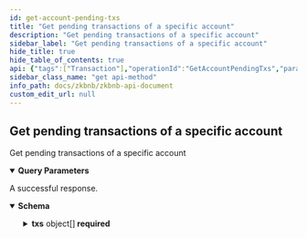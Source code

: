 ```yaml
---
id: get-account-pending-txs
title: "Get pending transactions of a specific account"
description: "Get pending transactions of a specific account"
sidebar_label: "Get pending transactions of a specific account"
hide_title: true
hide_table_of_contents: true
api: {"tags":["Transaction"],"operationId":"GetAccountPendingTxs","parameters":[{"name":"by","in":"query","description":"The query condition type to get the pending transactions belonging to the account, and it could be l1_address or account index","required":true,"schema":{"type":"string"}},{"name":"value","in":"query","description":"The query condition value to get the pending transactions belonging to the account, and it is specified by the 'by' parameter above.","required":true,"schema":{"type":"string"}},{"name":"types","in":"query","description":"The transaction types of the pending transactions to be queried, and it could be like TxTypeDeposit, TxTypeTransfer or TxTypeAtomicMatch and so on.","schema":{"type":"integer","format":"int64"}}],"responses":{"200":{"description":"A successful response.","content":{"application/json":{"schema":{"title":"Txs","required":["total","txs"],"type":"object","properties":{"code":{"type":"integer","format":"int32"},"message":{"type":"string"},"total":{"type":"integer","format":"int32"},"txs":{"type":"array","items":{"title":"Tx","required":["account_index","amount","asset_id","asset_name","block_height","collection_id","created_at","expire_at","extra_info","gas_fee","gas_fee_asset_id","hash","index","info","l1_address","memo","native_address","nft_index","nonce","state_root","status","to_account_index","to_l1_address","type","verify_at"],"type":"object","properties":{"hash":{"type":"string"},"type":{"type":"integer","format":"int64"},"amount":{"type":"string"},"info":{"type":"string"},"status":{"type":"integer","format":"int64"},"index":{"type":"integer","format":"int64"},"gas_fee_asset_id":{"type":"integer","format":"int64"},"gas_fee":{"type":"string"},"nft_index":{"type":"integer","format":"int64"},"collection_id":{"type":"integer","format":"int64"},"asset_id":{"type":"integer","format":"int64"},"asset_name":{"type":"string"},"native_address":{"type":"string"},"extra_info":{"type":"string"},"memo":{"type":"string"},"account_index":{"type":"integer","format":"int64"},"l1_address":{"type":"string"},"nonce":{"type":"integer","format":"int64"},"expire_at":{"type":"integer","format":"int64"},"block_height":{"type":"integer","format":"int64"},"created_at":{"type":"integer","format":"int64"},"verify_at":{"type":"integer","format":"int64"},"state_root":{"type":"string"},"to_account_index":{"type":"integer","format":"int64"},"to_l1_address":{"type":"string"}}}}}}}}}},"description":"Get pending transactions of a specific account","method":"get","path":"/api/v1/accountPendingTxs","servers":[{"url":"https://testapi.zkbnbchain.org/"}],"info":{"title":"ZKBNB API Document","description":"Public APIs for zkbnb","version":"1.0"},"postman":{"name":"Get pending transactions of a specific account","description":{"type":"text/plain"},"url":{"path":["api","v1","accountPendingTxs"],"host":["{{baseUrl}}"],"query":[{"disabled":false,"description":{"content":"(Required) The query condition type to get the pending transactions belonging to the account, and it could be l1_address or account index","type":"text/plain"},"key":"by","value":""},{"disabled":false,"description":{"content":"(Required) The query condition value to get the pending transactions belonging to the account, and it is specified by the 'by' parameter above.","type":"text/plain"},"key":"value","value":""},{"disabled":false,"description":{"content":"The transaction types of the pending transactions to be queried, and it could be like TxTypeDeposit, TxTypeTransfer or TxTypeAtomicMatch and so on.","type":"text/plain"},"key":"types","value":""}],"variable":[]},"header":[{"key":"Accept","value":"application/json"}],"method":"GET"}}
sidebar_class_name: "get api-method"
info_path: docs/zkbnb/zkbnb-api-document
custom_edit_url: null
---
```



## Get pending transactions of a specific account



Get pending transactions of a specific account

<details style={{"marginBottom":"1rem"}} data-collapsed={false} open={true}><summary style={{}}><strong>Query Parameters</strong></summary><div><ul><ParamsItem className={"paramsItem"} param={{"name":"by","in":"query","description":"The query condition type to get the pending transactions belonging to the account, and it could be l1_address or account index","required":true,"schema":{"type":"string"}}}></ParamsItem><ParamsItem className={"paramsItem"} param={{"name":"value","in":"query","description":"The query condition value to get the pending transactions belonging to the account, and it is specified by the 'by' parameter above.","required":true,"schema":{"type":"string"}}}></ParamsItem><ParamsItem className={"paramsItem"} param={{"name":"types","in":"query","description":"The transaction types of the pending transactions to be queried, and it could be like TxTypeDeposit, TxTypeTransfer or TxTypeAtomicMatch and so on.","schema":{"type":"integer","format":"int64"}}}></ParamsItem></ul></div></details><div><ApiTabs><TabItem label={"200"} value={"200"}><div>

A successful response.

</div><div><MimeTabs schemaType={"response"}><TabItem label={"application/json"} value={"application/json"}><SchemaTabs><TabItem label={"Schema"} value={"Schema"}><details style={{}} data-collapsed={false} open={true}><summary style={{"textAlign":"left"}}><strong>Schema</strong></summary><div style={{"textAlign":"left","marginLeft":"1rem"}}></div><ul style={{"marginLeft":"1rem"}}><SchemaItem collapsible={false} name={"code"} required={false} schemaName={"int32"} qualifierMessage={undefined} schema={{"type":"integer","format":"int32"}}></SchemaItem><SchemaItem collapsible={false} name={"message"} required={false} schemaName={"string"} qualifierMessage={undefined} schema={{"type":"string"}}></SchemaItem><SchemaItem collapsible={false} name={"total"} required={true} schemaName={"int32"} qualifierMessage={undefined} schema={{"type":"integer","format":"int32"}}></SchemaItem><SchemaItem collapsible={true} className={"schemaItem"}><details style={{}}><summary style={{}}><strong>txs</strong><span style={{"opacity":"0.6"}}> object[]</span><strong style={{"fontSize":"var(--ifm-code-font-size)","color":"var(--openapi-required)"}}> required</strong></summary><div style={{"marginLeft":"1rem"}}><li><div style={{"fontSize":"var(--ifm-code-font-size)","opacity":"0.6","marginLeft":"-.5rem","paddingBottom":".5rem"}}>Array [</div></li><SchemaItem collapsible={false} name={"hash"} required={true} schemaName={"string"} qualifierMessage={undefined} schema={{"type":"string"}}></SchemaItem><SchemaItem collapsible={false} name={"type"} required={true} schemaName={"int64"} qualifierMessage={undefined} schema={{"type":"integer","format":"int64"}}></SchemaItem><SchemaItem collapsible={false} name={"amount"} required={true} schemaName={"string"} qualifierMessage={undefined} schema={{"type":"string"}}></SchemaItem><SchemaItem collapsible={false} name={"info"} required={true} schemaName={"string"} qualifierMessage={undefined} schema={{"type":"string"}}></SchemaItem><SchemaItem collapsible={false} name={"status"} required={true} schemaName={"int64"} qualifierMessage={undefined} schema={{"type":"integer","format":"int64"}}></SchemaItem><SchemaItem collapsible={false} name={"index"} required={true} schemaName={"int64"} qualifierMessage={undefined} schema={{"type":"integer","format":"int64"}}></SchemaItem><SchemaItem collapsible={false} name={"gas_fee_asset_id"} required={true} schemaName={"int64"} qualifierMessage={undefined} schema={{"type":"integer","format":"int64"}}></SchemaItem><SchemaItem collapsible={false} name={"gas_fee"} required={true} schemaName={"string"} qualifierMessage={undefined} schema={{"type":"string"}}></SchemaItem><SchemaItem collapsible={false} name={"nft_index"} required={true} schemaName={"int64"} qualifierMessage={undefined} schema={{"type":"integer","format":"int64"}}></SchemaItem><SchemaItem collapsible={false} name={"collection_id"} required={true} schemaName={"int64"} qualifierMessage={undefined} schema={{"type":"integer","format":"int64"}}></SchemaItem><SchemaItem collapsible={false} name={"asset_id"} required={true} schemaName={"int64"} qualifierMessage={undefined} schema={{"type":"integer","format":"int64"}}></SchemaItem><SchemaItem collapsible={false} name={"asset_name"} required={true} schemaName={"string"} qualifierMessage={undefined} schema={{"type":"string"}}></SchemaItem><SchemaItem collapsible={false} name={"native_address"} required={true} schemaName={"string"} qualifierMessage={undefined} schema={{"type":"string"}}></SchemaItem><SchemaItem collapsible={false} name={"extra_info"} required={true} schemaName={"string"} qualifierMessage={undefined} schema={{"type":"string"}}></SchemaItem><SchemaItem collapsible={false} name={"memo"} required={true} schemaName={"string"} qualifierMessage={undefined} schema={{"type":"string"}}></SchemaItem><SchemaItem collapsible={false} name={"account_index"} required={true} schemaName={"int64"} qualifierMessage={undefined} schema={{"type":"integer","format":"int64"}}></SchemaItem><SchemaItem collapsible={false} name={"l1_address"} required={true} schemaName={"string"} qualifierMessage={undefined} schema={{"type":"string"}}></SchemaItem><SchemaItem collapsible={false} name={"nonce"} required={true} schemaName={"int64"} qualifierMessage={undefined} schema={{"type":"integer","format":"int64"}}></SchemaItem><SchemaItem collapsible={false} name={"expire_at"} required={true} schemaName={"int64"} qualifierMessage={undefined} schema={{"type":"integer","format":"int64"}}></SchemaItem><SchemaItem collapsible={false} name={"block_height"} required={true} schemaName={"int64"} qualifierMessage={undefined} schema={{"type":"integer","format":"int64"}}></SchemaItem><SchemaItem collapsible={false} name={"created_at"} required={true} schemaName={"int64"} qualifierMessage={undefined} schema={{"type":"integer","format":"int64"}}></SchemaItem><SchemaItem collapsible={false} name={"verify_at"} required={true} schemaName={"int64"} qualifierMessage={undefined} schema={{"type":"integer","format":"int64"}}></SchemaItem><SchemaItem collapsible={false} name={"state_root"} required={true} schemaName={"string"} qualifierMessage={undefined} schema={{"type":"string"}}></SchemaItem><SchemaItem collapsible={false} name={"to_account_index"} required={true} schemaName={"int64"} qualifierMessage={undefined} schema={{"type":"integer","format":"int64"}}></SchemaItem><SchemaItem collapsible={false} name={"to_l1_address"} required={true} schemaName={"string"} qualifierMessage={undefined} schema={{"type":"string"}}></SchemaItem><li><div style={{"fontSize":"var(--ifm-code-font-size)","opacity":"0.6","marginLeft":"-.5rem"}}>]</div></li></div></details></SchemaItem></ul></details></TabItem><TabItem label={"Example (from schema)"} value={"Example (from schema)"}><ResponseSamples responseExample={"{\n  \"code\": 0,\n  \"message\": \"string\",\n  \"total\": 0,\n  \"txs\": [\n    {\n      \"hash\": \"string\",\n      \"type\": 0,\n      \"amount\": \"string\",\n      \"info\": \"string\",\n      \"status\": 0,\n      \"index\": 0,\n      \"gas_fee_asset_id\": 0,\n      \"gas_fee\": \"string\",\n      \"nft_index\": 0,\n      \"collection_id\": 0,\n      \"asset_id\": 0,\n      \"asset_name\": \"string\",\n      \"native_address\": \"string\",\n      \"extra_info\": \"string\",\n      \"memo\": \"string\",\n      \"account_index\": 0,\n      \"l1_address\": \"string\",\n      \"nonce\": 0,\n      \"expire_at\": 0,\n      \"block_height\": 0,\n      \"created_at\": 0,\n      \"verify_at\": 0,\n      \"state_root\": \"string\",\n      \"to_account_index\": 0,\n      \"to_l1_address\": \"string\"\n    }\n  ]\n}"} language={"json"}></ResponseSamples></TabItem></SchemaTabs></TabItem></MimeTabs></div></TabItem></ApiTabs></div>
      